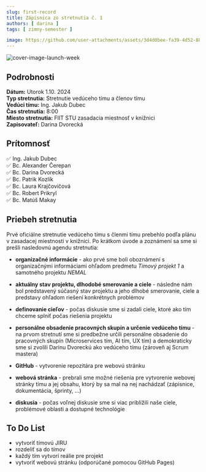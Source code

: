 ```yaml
---
slug: first-record
title: Zápisnica zo stretnutia č. 1
authors: [ darina ]
tags: [ zimny-semester ]

image: https://github.com/user-attachments/assets/3d4d0bee-fa39-4d52-8873-09d9226c1b18
---
```

![cover-image-launch-week](https://github.com/user-attachments/assets/3d4d0bee-fa39-4d52-8873-09d9226c1b18)

<!-- ❌✅ -->
<!-- truncate -->

## Podrobnosti

**Dátum:** Utorok 1.10. 2024  
**Typ stretnutia:** Stretnutie vedúceho tímu a členov tímu  
**Vedúci tímu:** Ing. Jakub Dubec  
**Čas stretnutia:** 8:00  
**Miesto stretnutia:** FIIT STU zasadacia miestnosť v knižnici   
**Zapisovateľ:** Darina Dvorecká


## Prítomnosť

 ✅ Ing. Jakub Dubec  
 ✅ Bc. Alexander Čerepan  
 ✅ Bc. Darina Dvorecká  
 ✅ Bc. Patrik Kozlík  
 ✅ Bc. Laura Krajčovičová  
 ✅ Bc. Robert Prikryl  
 ✅ Bc. Matúš Makay

## Priebeh stretnutia

Prvé oficiálne stretnutie vedúceho tímu s členmi tímu prebehlo podľa plánu v zasadacej miestnosti v knižnici.
Po krátkom úvode a zoznámení sa sme si prešli nasledovnú agendu stretnutia:
- **organizačné informácie** - ako prvé sme boli oboznámení s organizačnými informáciami ohľadom predmetu *Tímový projekt 1* a samotného projektu *NEMAL*

- **aktuálny stav projektu, dlhodobé smerovanie a ciele** - následne nám bol predstavený súčasný stav projektu a jeho dlhobé smerovanie, ciele a predstavy ohľadom riešení konkrétnych problémov
- **definovanie cieľov** - počas diskusie sme si zadali ciele, ktoré ako tím chceme splniť počas riešenia projektu
- **personálne obsadenie pracovných skupín a určenie vedúceho tímu** - na prvom stretnutí sme si predbežne určili personálne obsadenie do 
pracovných skupín (Microservices tím, AI tím, UX tím) a demokraticky sme si zvolili Darinu Dvoreckú ako vedúceho tímu (zároveň aj Scrum mastera)
- **GitHub** - vytvorenie repozitára pre webovú stránku
- **webová stránka** - prebrali sme možné riešenia pre vytvorenie webovej stránky tímu a jej obsahu, ktorý by sa mal na nej nachádzať (zápisnice, dokumentácia, šprinty, ...)
- **diskusia** - počas voľnej diskusie sme si viac priblížili naše ciele, problémové oblasti a dostupné technológie

## To Do List

- vytvoriť tímovú JIRU
- rozdeliť sa do tímov
- každý tím vytvorí reálie pre projekt
- vytvoriť webovú stránku (odporúčané pomocou GitHub Pages)